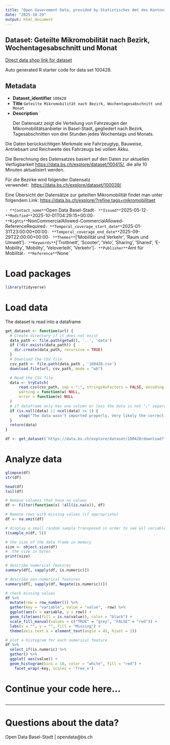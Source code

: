 ```yaml
---
title: "Open Government Data, provided by Statistisches Amt des Kantons Basel-Stadt - DCC Data Competence Center"
date: "2025-10-29"
output: html_document
---
```


## Dataset: Geteilte Mikromobilität nach Bezirk, Wochentagesabschnitt und Monat

[Direct data shop link for dataset](https://data.bs.ch/explore/dataset/100428)

Auto generated R starter code for data set 100428.

## Metadata

- **Dataset_identifier** `100428`
- **Title** `Geteilte Mikromobilität nach Bezirk, Wochentagesabschnitt und Monat`
- **Description** `<p>Der Datensatz zeigt die Verteilung von Fahrzeugen der Mikromobilitätsanbieter in Basel-Stadt, gegliedert nach Bezirk, Tagesabschnitten von drei Stunden jedes Wochentags und Monats. </p>

<p>Die Daten berücksichtigen Merkmale wie Fahrzeugtyp, Bauweise, Antriebsart und Reichweite des Fahrzeugs bei vollem Akku.</p>

<p>Die Berechnung des Datensatzes basiert auf den Daten zur aktuellen Verfügbarkeit 
<a href="https://data.bs.ch/explore/dataset/100415/" target="_blank">https://data.bs.ch/explore/dataset/100415/</a>, 
die alle 10 Minuten aktualisiert werden. </p><p>Für die Bezirke wird folgender Datensatz verwendet:  <a href="https://data.bs.ch/explore/dataset/100039/" target="_blank">https://data.bs.ch/explore/dataset/100039/</a></p>

<p>Eine Übersicht der Datensätze zur geteilten Mikromobilität findet man unter folgendem Link: <a href="https://data.bs.ch/explore/?refine.tags=mikromobilitaet" target="_blank">https://data.bs.ch/explore/?refine.tags=mikromobilitaet</a> </p>`
- **Contact_name** `Open Data Basel-Stadt`
- **Issued** `2025-05-12`
- **Modified** `2025-10-01T04:29:15+00:00`
- **Rights** `NonCommercialAllowed-CommercialAllowed-ReferenceRequired`
- **Temporal_coverage_start_date** `2025-01-31T23:00:00+00:00`
- **Temporal_coverage_end_date** `2025-09-29T22:00:00+00:00`
- **Themes** `['Mobilität und Verkehr', 'Raum und Umwelt']`
- **Keywords** `['Trottinett', 'Scooter', 'Velo', 'Sharing', 'Shared', 'E-Mobility', 'Mobility', 'Veloverleih', 'Verkehr']`
- **Publisher** `Amt für Mobilität`
- **Reference** `None`


# Load packages

```r

library(tidyverse)
```

# Load data

The dataset is read into a dataframe

```r
get_dataset <- function(url) {
  # Create directory if it does not exist
  data_path <- file.path(getwd(), '..', 'data')
  if (!dir.exists(data_path)) {
    dir.create(data_path, recursive = TRUE)
  }
  # Download the CSV file
  csv_path <- file.path(data_path , '100428.csv')
  download.file(url, csv_path, mode = "wb")

  # Read the CSV file
  data <- tryCatch(
      read.csv(csv_path, sep = ";", stringsAsFactors = FALSE, encoding = "UTF-8"),
      warning = function(w) NULL,
      error = function(e) NULL
  )
  # if dataframe only has one column or less the data is not ";" separated
  if (is.null(data) || ncol(data) <= 1) {
      stop("The data wasn't imported properly. Very likely the correct separator couldn't be found.\nPlease check the dataset manually and adjust the code.")
  }
  return(data)
}
```

```r

df <- get_dataset('https://data.bs.ch/explore/dataset/100428/download?format=csv&timezone=Europe%2FZurich')

```

# Analyze data

```r

glimpse(df)
str(df)

head(df)
tail(df)

```

```r
# Remove columns that have no values
df <- Filter(function(x) !all(is.na(x)), df)

# Remove rows with missing values (if appropriate)
df <- na.omit(df)
```

```r
# display a small random sample transposed in order to see all variables
t(sample_n(df, 5))
```

```r
# the size of the data frame in memory
size <- object.size(df)
#  the size in bytes
print(size)
```

```r
# describe numerical features
summary(df[, sapply(df, is.numeric)])
```

```r
# describe non-numerical features
summary(df[, sapply(df, Negate(is.numeric))])
```

```r
# check missing values
df %>%
  mutate(row = row_number()) %>%
  gather(key = "variable", value = "value", -row) %>%
  ggplot(aes(x = variable, y = row)) +
  geom_tile(aes(fill = is.na(value)), color = "black") +
  scale_fill_manual(values = c("TRUE" = "grey", "FALSE" = "red")) +
  labs(x = "", y = "", fill = "Missing") +
  theme(axis.text.x = element_text(angle = 45, hjust = 1))
```

```r
# plot a histogram for each numerical feature
df %>%
  select_if(is.numeric) %>%
  gather() %>%
  ggplot( aes(value)) +
  geom_histogram(bins = 10, color = "white", fill = "red") +
    facet_wrap(~key, scales = 'free_x')
```

# Continue your code here...

```r

```
------------------------------------------------------------------------

# Questions about the data?

Open Data Basel-Stadt | opendata@bs.ch
